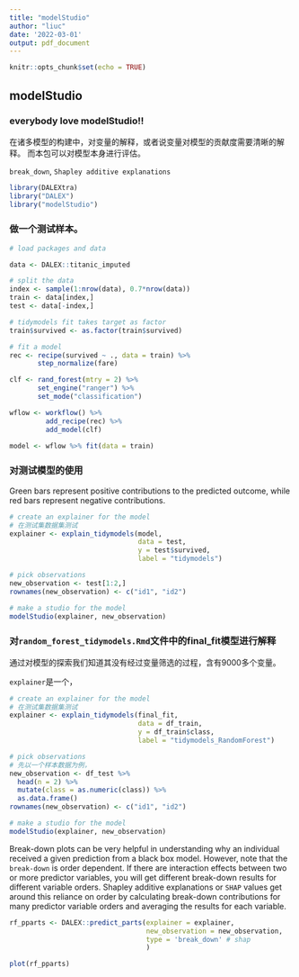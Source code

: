 ```yaml
---
title: "modelStudio"
author: "liuc"
date: '2022-03-01'
output: pdf_document
---
```


```r
knitr::opts_chunk$set(echo = TRUE)
```

## modelStudio

### everybody love modelStudio!!

在诸多模型的构建中，对变量的解释，或者说变量对模型的贡献度需要清晰的解释。
而本包可以对模型本身进行评估。

`break_down`, `Shapley additive explanations`

```r

library(DALEXtra)
library("DALEX")
library("modelStudio")

```

### 做一个测试样本。

```r
# load packages and data

data <- DALEX::titanic_imputed

# split the data
index <- sample(1:nrow(data), 0.7*nrow(data))
train <- data[index,]
test <- data[-index,]

# tidymodels fit takes target as factor
train$survived <- as.factor(train$survived)

# fit a model
rec <- recipe(survived ~ ., data = train) %>%
       step_normalize(fare)

clf <- rand_forest(mtry = 2) %>%
       set_engine("ranger") %>%
       set_mode("classification")

wflow <- workflow() %>%
         add_recipe(rec) %>%
         add_model(clf)

model <- wflow %>% fit(data = train)


```


### 对测试模型的使用

Green bars represent positive contributions to the predicted outcome, while red bars represent negative contributions.

```r
# create an explainer for the model
# 在测试集数据集测试
explainer <- explain_tidymodels(model,
                                data = test,
                                y = test$survived,
                                label = "tidymodels")

# pick observations
new_observation <- test[1:2,]
rownames(new_observation) <- c("id1", "id2")

# make a studio for the model
modelStudio(explainer, new_observation)
```



### 对`random_forest_tidymodels.Rmd`文件中的final_fit模型进行解释


通过对模型的探索我们知道其没有经过变量筛选的过程，含有9000多个变量。

`explainer`是一个，

```r
# create an explainer for the model
# 在测试集数据集测试
explainer <- explain_tidymodels(final_fit,
                                data = df_train,
                                y = df_train$class,
                                label = "tidymodels_RandomForest")

# pick observations
# 先以一个样本数据为例，
new_observation <- df_test %>% 
  head(n = 2) %>% 
  mutate(class = as.numeric(class)) %>% 
  as.data.frame()
rownames(new_observation) <- c("id1", "id2")

# make a studio for the model
modelStudio(explainer, new_observation)
```



Break-down plots can be very helpful in understanding why an individual received a given prediction from a black box model. However, note that the `break-down` is order dependent. If there are interaction effects between two or more predictor variables, you will get different break-down results for different variable orders.
Shapley additive explanations or `SHAP` values get around this reliance on order by calculating break-down contributions for many predictor variable orders and averaging the results for each variable.

```r
rf_pparts <- DALEX::predict_parts(explainer = explainer,
                                  new_observation = new_observation,
                                  type = 'break_down' # shap
                                  )
```


```r
plot(rf_pparts)
```




